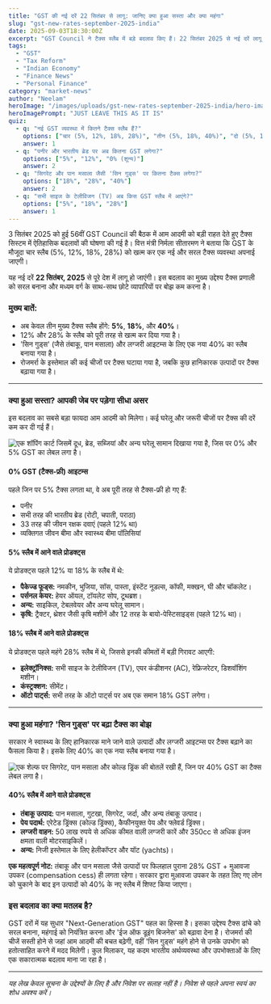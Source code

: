 ```yaml
---
title: "GST की नई दरें 22 सितंबर से लागू: जानिए क्या हुआ सस्ता और क्या महंगा"
slug: "gst-new-rates-september-2025-india"
date: 2025-09-03T18:30:00Z
excerpt: "GST Council ने टैक्स स्लैब में बड़े बदलाव किए हैं। 22 सितंबर 2025 से नई दरें लागू होंगी, जिससे कई घरेलू और जरूरी चीजें सस्ती हो जाएंगी। जानिए पूरी लिस्ट।"
tags:
  - "GST"
  - "Tax Reform"
  - "Indian Economy"
  - "Finance News"
  - "Personal Finance"
category: "market-news"
author: "Neelam"
heroImage: "/images/uploads/gst-new-rates-september-2025-india/hero-image.jpg"
heroImagePrompt: "JUST LEAVE THIS AS IT IS"
quiz:
  - q: "नई GST व्यवस्था में कितने टैक्स स्लैब हैं?"
    options: ["चार (5%, 12%, 18%, 28%)", "तीन (5%, 18%, 40%)", "दो (5%, 18%)"]
    answer: 1
  - q: "पनीर और भारतीय ब्रेड पर अब कितना GST लगेगा?"
    options: ["5%", "12%", "0% (शून्य)"]
    answer: 2
  - q: "सिगरेट और पान मसाला जैसी 'सिन गुड्स' पर कितना टैक्स लगेगा?"
    options: ["18%", "28%", "40%"]
    answer: 2
  - q: "सभी साइज के टेलीविजन (TV) अब किस GST स्लैब में आएंगे?"
    options: ["5%", "18%", "28%"]
    answer: 1
---
```


3 सितंबर 2025 को हुई 56वीं GST Council की बैठक में आम आदमी को बड़ी राहत देते हुए टैक्स सिस्टम में ऐतिहासिक बदलावों की घोषणा की गई है। वित्त मंत्री निर्मला सीतारमण ने बताया कि GST के मौजूदा चार स्लैब (5%, 12%, 18%, 28%) को खत्म कर एक नई और सरल टैक्स व्यवस्था अपनाई जाएगी।

यह नई दरें **22 सितंबर, 2025** से पूरे देश में लागू हो जाएंगी। इस बदलाव का मुख्य उद्देश्य टैक्स प्रणाली को सरल बनाना और मध्यम वर्ग के साथ-साथ छोटे व्यापारियों पर बोझ कम करना है।

### मुख्य बातें:
*   अब केवल तीन मुख्य टैक्स स्लैब होंगे: **5%**, **18%**, और **40%**।
*   12% और 28% के स्लैब को पूरी तरह से खत्म कर दिया गया है।
*   'सिन गुड्स' (जैसे तंबाकू, पान मसाला) और लग्जरी आइटम्स के लिए एक नया 40% का स्लैब बनाया गया है।
*   रोजमर्रा के इस्तेमाल की कई चीजों पर टैक्स घटाया गया है, जबकि कुछ हानिकारक उत्पादों पर टैक्स बढ़ाया गया है।

---

### क्या हुआ सस्ता? आपकी जेब पर पड़ेगा सीधा असर

इस बदलाव का सबसे बड़ा फायदा आम आदमी को मिलेगा। कई घरेलू और जरूरी चीजों पर टैक्स की दरें कम कर दी गई हैं।

![एक शॉपिंग कार्ट जिसमें दूध, ब्रेड, सब्जियां और अन्य घरेलू सामान दिखाया गया है, जिस पर 0% और 5% GST का लेबल लगा है।](/images/uploads/gst-new-rates-september-2025-india/daily-essentials-cheaper.png)

#### **0% GST (टैक्स-फ्री) आइटम्स**

पहले जिन पर 5% टैक्स लगता था, वे अब पूरी तरह से टैक्स-फ्री हो गए हैं:
*   पनीर
*   सभी तरह की भारतीय ब्रेड (रोटी, चपाती, पराठा)
*   33 तरह की जीवन रक्षक दवाएं (पहले 12% था)
*   व्यक्तिगत जीवन बीमा और स्वास्थ्य बीमा पॉलिसियां

#### **5% स्लैब में आने वाले प्रोडक्ट्स**

ये प्रोडक्ट्स पहले 12% या 18% के स्लैब में थे:
*   **पैकेज्ड फूड्स:** नमकीन, भुजिया, सॉस, पास्ता, इंस्टेंट नूडल्स, कॉफी, मक्खन, घी और चॉकलेट।
*   **पर्सनल केयर:** हेयर ऑयल, टॉयलेट सोप, टूथब्रश।
*   **अन्य:** साइकिल, टेबलवेयर और अन्य घरेलू सामान।
*   **कृषि:** ट्रैक्टर, थ्रेशर जैसी कृषि मशीनें और 12 तरह के बायो-पेस्टिसाइड्स (पहले 12% था)।

#### **18% स्लैब में आने वाले प्रोडक्ट्स**

ये प्रोडक्ट्स पहले महंगे 28% स्लैब में थे, जिससे इनकी कीमतों में बड़ी गिरावट आएगी:
*   **इलेक्ट्रॉनिक्स:** सभी साइज के टेलीविजन (TV), एयर कंडीशनर (AC), रेफ्रिजरेटर, डिशवॉशिंग मशीन।
*   **कंस्ट्रक्शन:** सीमेंट।
*   **ऑटो पार्ट्स:** सभी तरह के ऑटो पार्ट्स पर अब एक समान 18% GST लगेगा।

---

### क्या हुआ महंगा? 'सिन गुड्स' पर बढ़ा टैक्स का बोझ

सरकार ने स्वास्थ्य के लिए हानिकारक माने जाने वाले उत्पादों और लग्जरी आइटम्स पर टैक्स बढ़ाने का फैसला किया है। इसके लिए 40% का एक नया स्लैब बनाया गया है।

![एक शेल्फ पर सिगरेट, पान मसाला और कोल्ड ड्रिंक की बोतलें रखी हैं, जिन पर 40% GST का टैक्स लेबल लगा है।](/images/uploads/gst-new-rates-september-2025-india/sin-goods-expensive.png)

#### **40% स्लैब में आने वाले प्रोडक्ट्स**

*   **तंबाकू उत्पाद:** पान मसाला, गुटखा, सिगरेट, जर्दा, और अन्य तंबाकू उत्पाद।
*   **पेय पदार्थ:** एरेटेड ड्रिंक्स (कोल्ड ड्रिंक्स), कैफीनयुक्त पेय और फ्लेवर्ड ड्रिंक्स।
*   **लग्जरी वाहन:** 50 लाख रुपये से अधिक कीमत वाली लग्जरी कारें और 350cc से अधिक इंजन क्षमता वाली मोटरसाइकिलें।
*   **अन्य:** निजी इस्तेमाल के लिए हेलीकॉप्टर और यॉट (yachts)।

**एक महत्वपूर्ण नोट:** तंबाकू और पान मसाला जैसे उत्पादों पर फिलहाल पुराना 28% GST + मुआवजा उपकर (compensation cess) ही लगता रहेगा। सरकार द्वारा मुआवजा उपकर के तहत लिए गए लोन को चुकाने के बाद इन उत्पादों को 40% के नए स्लैब में शिफ्ट किया जाएगा।

### इस बदलाव का क्या मतलब है?

GST दरों में यह सुधार "Next-Generation GST" पहल का हिस्सा है। इसका उद्देश्य टैक्स ढांचे को सरल बनाना, महंगाई को नियंत्रित करना और 'ईज ऑफ डूइंग बिजनेस' को बढ़ावा देना है। रोजमर्रा की चीजें सस्ती होने से जहां आम आदमी की बचत बढ़ेगी, वहीं 'सिन गुड्स' महंगे होने से उनके उपभोग को हतोत्साहित करने में मदद मिलेगी। कुल मिलाकर, यह कदम भारतीय अर्थव्यवस्था और उपभोक्ताओं के लिए एक सकारात्मक बदलाव माना जा रहा है।

---

*यह लेख केवल सूचना के उद्देश्यों के लिए है और निवेश पर सलाह नहीं है। निवेश से पहले अपना स्वयं का शोध अवश्य करें।*